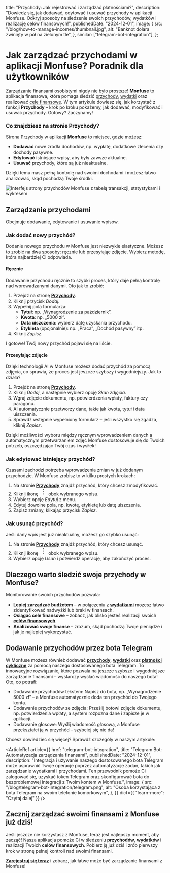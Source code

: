 
  title: "Przychody: Jak rejestrować i zarządzać płatnościami?",
  description:
    "Dowiedz się, jak dodawać, edytować i usuwać przychody w aplikacji Monfuse. Odkryj sposoby na śledzenie swoich przychodów, wydatków i realizację celów finansowych!",
  publishedDate: "2024-12-01",
  image: {
    src: "/blog/how-to-manage-incomes/thumbnail.jpg",
    alt: "Banknot dolara zwinięty w pół na zielonym tle",
  },
  similar: ["telegram-bot-integration"],
};

# Jak zarządzać <TextBeam>przychodami</TextBeam> w aplikacji Monfuse? Poradnik dla użytkowników

Zarządzanie finansami osobistymi nigdy nie było prostsze! **Monfuse** to aplikacja finansowa, która pomaga śledzić [przychody](/incomes), [wydatki](/expenses) oraz realizować [cele finansowe](/goals). W tym artykule dowiesz się, jak korzystać z funkcji **Przychody** – krok po kroku pokażemy, jak dodawać, modyfikować i usuwać przychody. Gotowy? Zaczynamy!

### Co znajdziesz na stronie Przychody?

Strona [Przychody](/incomes) w aplikacji **Monfuse** to miejsce, gdzie możesz:

- **Dodawać** nowe źródła dochodów, np. wypłatę, dodatkowe zlecenia czy dochody pasywne.
- **Edytować** istniejące wpisy, aby były zawsze aktualne.
- **Usuwać** przychody, które są już nieaktualne.

Dzięki temu masz pełną kontrolę nad swoimi dochodami i możesz łatwo analizować, skąd pochodzą Twoje środki.

![Interfejs strony przychodów Monfuse z tabelą transakcji, statystykami i wykresem](/app/incomes.png "Przychody")

## Zarządzanie przychodami

Obejmuje dodawanie, edytowanie i usuwanie wpisów.

### Jak dodać nowy przychód?

Dodanie nowego przychodu w Monfuse jest niezwykle elastyczne. Możesz to zrobić na dwa sposoby: ręcznie lub przesyłając zdjęcie. Wybierz metodę, która najbardziej Ci odpowiada.

#### Ręcznie

Dodawanie przychodu ręcznie to szybki proces, który daje pełną kontrolę nad wprowadzanymi danymi. Oto jak to zrobić:

1. Przejdź na stronę **[Przychody](https://app.monfuse.com/incomes)**.
2. Kliknij przycisk _Dodaj_.
3. Wypełnij pola formularza:
   - **Tytuł**: np. „Wynagrodzenie za październik”.
   - **Kwota**: np. „5000 zł”.
   - **Data uiszczenia**: wybierz datę uzyskania przychodu.
   - **Etykieta** (opcjonalnie): np. „Praca”, „Dochód pasywny” itp.
4. Kliknij _Zapisz_.

I gotowe! Twój nowy przychód pojawi się na liście.

#### Przesyłając zdjęcie

Dzięki technologii AI w Monfuse możesz dodać przychód za pomocą zdjęcia, co sprawia, że proces jest jeszcze szybszy i wygodniejszy. Jak to działa?

1. Przejdź na stronę **[Przychody](https://app.monfuse.com/incomes)**.
2. Kliknij _Dodaj_, a następnie wybierz opcję _Skan zdjęcia_.
3. Wgraj zdjęcie dokumentu, np. potwierdzenia wpłaty, faktury czy paragonu.
4. AI automatycznie przetworzy dane, takie jak kwota, tytuł i data uiszczenia.
5. Sprawdź wstępnie wypełniony formularz – jeśli wszystko się zgadza, kliknij _Zapisz_.

Dzięki możliwości wyboru między ręcznym wprowadzeniem danych a automatycznym przetwarzaniem zdjęć Monfuse dostosowuje się do Twoich potrzeb, oszczędzając Twój czas i wysiłek!

### Jak edytować istniejący przychód?

Czasami zachodzi potrzeba wprowadzenia zmian w już dodanym przychodzie. W Monfuse zrobisz to w kilku prostych krokach:

1. Na stronie **[Przychody](https://app.monfuse.com/incomes)** znajdź przychód, który chcesz zmodyfikować.
2. Kliknij ikonę <svg xmlns="http://www.w3.org/2000/svg" width="24" height="24" viewBox="0 0 24 24" fill="none" stroke="currentColor" strokeWidth="2" strokeLinecap="round" strokeLinejoin="round" className="inline-block lucide lucide-ellipsis-vertical"><circle cx="12" cy="12" r="1"/><circle cx="12" cy="5" r="1"/><circle cx="12" cy="19" r="1"/></svg> obok wybranego wpisu.
3. Wybierz opcję _Edytuj_ z menu.
4. Edytuj dowolne pola, np. kwotę, etykietę lub datę uiszczenia.
5. Zapisz zmiany, klikając przycisk _Zapisz_.

### Jak usunąć przychód?

Jeśli dany wpis jest już nieaktualny, możesz go szybko usunąć:

1. Na stronie **[Przychody](https://app.monfuse.com/incomes)** znajdź przychód, który chcesz usunąć.
2. Kliknij ikonę <svg xmlns="http://www.w3.org/2000/svg" width="24" height="24" viewBox="0 0 24 24" fill="none" stroke="currentColor" strokeWidth="2" strokeLinecap="round" strokeLinejoin="round" className="inline-block lucide lucide-ellipsis-vertical"><circle cx="12" cy="12" r="1"/><circle cx="12" cy="5" r="1"/><circle cx="12" cy="19" r="1"/></svg> obok wybranego wpisu.
3. Wybierz opcję _Usuń_ i potwierdź operację, aby zakończyć proces.

## Dlaczego warto śledzić swoje przychody w Monfuse?

Monitorowanie swoich przychodów pozwala:

- **Lepiej zarządzać budżetem** – w połączeniu z **[wydatkami](/expenses)** możesz łatwo zidentyfikować nadwyżki lub braki w finansach.
- **Osiągać cele finansowe** – zobacz, jak blisko jesteś realizacji swoich **[celów finansowych](/goals)**.
- **Analizować swoje finanse** – zrozum, skąd pochodzą Twoje pieniądze i jak je najlepiej wykorzystać.

## Dodawanie przychodów przez bota Telegram

W Monfuse możesz również dodawać **[przychody](/incomes)**, **[wydatki](/expenses)** oraz **[płatności cykliczne](/recurring-payments)** za pomocą naszego dostosowanego bota Telegram. To innowacyjne rozwiązanie, które pozwala na jeszcze szybsze i wygodniejsze zarządzanie finansami – wystarczy wysłać wiadomość do naszego bota! Oto, co potrafi:

- Dodawanie przychodów tekstem: Napisz do bota, np. „Wynagrodzenie 5000 zł” – a Monfuse automatycznie doda ten przychód do Twojego konta.
- Dodawanie przychodów ze zdjęcia: Prześlij botowi zdjęcie dokumentu, np. potwierdzenia wpłaty, a system rozpozna dane i zapisze je w aplikacji.
- Dodawanie głosowe: Wyślij wiadomość głosową, a Monfuse przekształci ją w przychód – szybciej się nie da!

Chcesz dowiedzieć się więcej? Sprawdź szczegóły w naszym artykule:

<ArticleRef
  article={{
    href: "telegram-bot-integration",
    title: "Telegram Bot: Automatyzacja zarządzania finansami",
    publishedDate: "2024-12-01",
    description:
      "Integracja i używanie naszego dostosowanego bota Telegram może usprawnić Twoje operacje poprzez automatyzację zadań, takich jak zarządzanie wydatkami i przychodami. Ten przewodnik pomoże Ci zalogować się, uzyskać token Telegram oraz skonfigurować bota do bezproblemowej integracji z Twoim kontem w Monfuse.",
    image: {
      src: "/blog/telegram-bot-integration/telegram.png",
      alt: "Osoba korzystająca z bota Telegram na swoim telefonie komórkowym",
    },
  }}
  dict={{ "learn-more": "Czytaj dalej" }}
/>

## Zacznij zarządzać swoimi finansami z Monfuse już dziś!

Jeśli jeszcze nie korzystasz z Monfuse, teraz jest najlepszy moment, aby zacząć! Nasza aplikacja pomoże Ci w śledzeniu **przychodów**, **wydatków** i realizacji Twoich **celów finansowych**. Pobierz ją już dziś i zrób pierwszy krok w stronę pełnej kontroli nad swoimi finansami.

**[Zarejestruj się teraz](https://app.monfuse.com/sign-up)** i zobacz, jak łatwe może być zarządzanie finansami z Monfuse!
